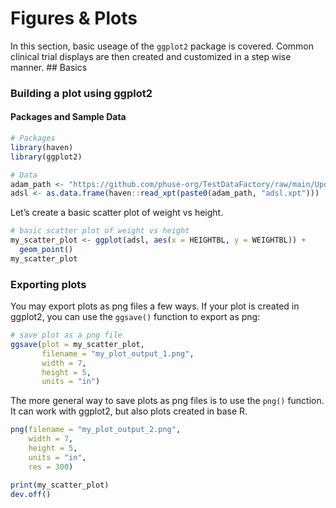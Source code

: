 # Figures & Plots

In this section, basic useage of the `ggplot2` package is covered. Common clinical trial displays are then created and customized in a step wise manner.
## Basics

### Building a plot using ggplot2

#### Packages and Sample Data
```r
# Packages
library(haven)
library(ggplot2)

# Data
adam_path <- "https://github.com/phuse-org/TestDataFactory/raw/main/Updated/TDF_ADaM/"
adsl <- as.data.frame(haven::read_xpt(paste0(adam_path, "adsl.xpt")))
```

Let's create a basic scatter plot of weight vs height.
```r
# basic scatter plot of weight vs height
my_scatter_plot <- ggplot(adsl, aes(x = HEIGHTBL, y = WEIGHTBL)) +
  geom_point()
my_scatter_plot
```


### Exporting plots
You may export plots as png files a few ways. If your plot is created in ggplot2, you can use the `ggsave()` function to export as png:
```r
# save plot as a png file
ggsave(plot = my_scatter_plot, 
       filename = "my_plot_output_1.png", 
       width = 7, 
       height = 5, 
       units = "in")
```

The more general way to save plots as png files is to use the `png()` function. It can work with ggplot2, but also plots created in base R.
```r
png(filename = "my_plot_output_2.png", 
    width = 7, 
    height = 5, 
    units = "in", 
    res = 300)

print(my_scatter_plot)
dev.off()
```






